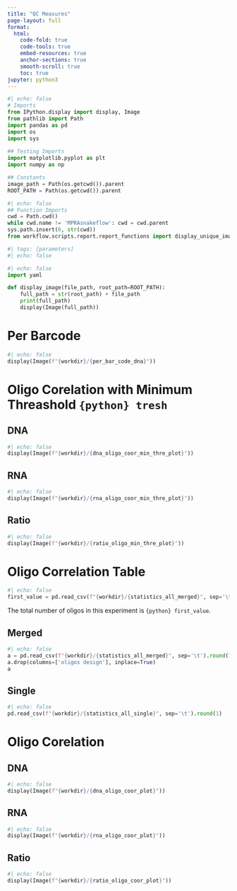 ```yaml
---
title: "QC Measures"
page-layout: full
format:
  html:
    code-fold: true
    code-tools: true
    embed-resources: true
    anchor-sections: true
    smooth-scroll: true
    toc: true
jupyter: python3
---
```


```python
#| echo: false
# Imports
from IPython.display import display, Image
from pathlib import Path
import pandas as pd 
import os
import sys
 
## Testing Imports
import matplotlib.pyplot as plt
import numpy as np

## Constants
image_path = Path(os.getcwd()).parent
ROOT_PATH = Path(os.getcwd()).parent
```

```python
#| echo: false
## Function Imports
cwd = Path.cwd()
while cwd.name != 'MPRAsnakeflow': cwd = cwd.parent
sys.path.insert(0, str(cwd))
from workflow.scripts.report.report_functions import display_unique_images, get_unique_files
```

```python
#| tags: [parameters]
#| echo: false
```


```python
#| echo: false
import yaml

def display_image(file_path, root_path=ROOT_PATH):
    full_path = str(root_path) + file_path
    print(full_path)
    display(Image(full_path))
```

# Per Barcode 
```python
#| echo: false
display(Image(f"{workdir}/{per_bar_code_dna}")) 
```

# Oligo Corelation with Minimum Threashold `{python} tresh`
## DNA
```python
#| echo: false
display(Image(f"{workdir}/{dna_oligo_coor_min_thre_plot}"))
```

## RNA
```python
#| echo: false
display(Image(f"{workdir}/{rna_oligo_coor_min_thre_plot}"))
```

## Ratio
```python
#| echo: false
display(Image(f"{workdir}/{ratio_oligo_min_thre_plot}"))
```


# Oligo Correlation Table
```python
#| echo: false
first_value = pd.read_csv(f"{workdir}/{statistics_all_merged}", sep='\t')['oligos design'].iloc[0]
```
The total number of oligos in this experiment is `{python} first_value`.


## Merged
```python
#| echo: false
a = pd.read_csv(f"{workdir}/{statistics_all_merged}", sep='\t').round(1)
a.drop(columns=['oligos design'], inplace=True)
a
```

## Single
```python
#| echo: false
pd.read_csv(f"{workdir}/{statistics_all_single}", sep='\t').round(1)
```

# Oligo Corelation
## DNA
```python
#| echo: false
display(Image(f"{workdir}/{dna_oligo_coor_plot}"))
```

## RNA
```python
#| echo: false
display(Image(f"{workdir}/{rna_oligo_coor_plot}"))
```

## Ratio
```python
#| echo: false
display(Image(f"{workdir}/{ratio_oligo_coor_plot}"))
```

